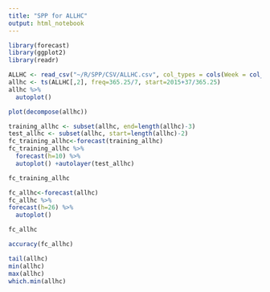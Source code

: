 ```yaml
---
title: "SPP for ALLHC"
output: html_notebook
---
```


```r
library(forecast)
library(ggplot2)
library(readr)
```

```r
ALLHC <- read_csv("~/R/SPP/CSV/ALLHC.csv", col_types = cols(Week = col_date(format = "%Y-%m-%d")))
allhc <- ts(ALLHC[,2], freq=365.25/7, start=2015+37/365.25)
allhc %>%
  autoplot()
```

```r
plot(decompose(allhc))
```

```r
training_allhc <- subset(allhc, end=length(allhc)-3)
test_allhc <- subset(allhc, start=length(allhc)-2)
fc_training_allhc<-forecast(training_allhc)
fc_training_allhc %>%
  forecast(h=10) %>%
  autoplot() +autolayer(test_allhc)
```

```r
fc_training_allhc
```

```r
fc_allhc<-forecast(allhc)
fc_allhc %>%
forecast(h=26) %>%
  autoplot()
```

```r
fc_allhc
```

```r
accuracy(fc_allhc)
```

```r
tail(allhc)
min(allhc)
max(allhc)
which.min(allhc)
```
